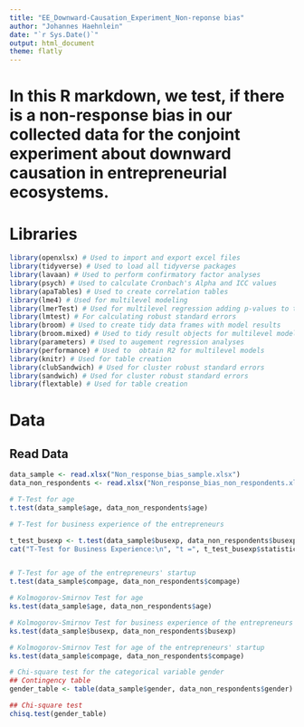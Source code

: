 ```yaml
---
title: "EE_Downward-Causation_Experiment_Non-reponse bias"
author: "Johannes Haehnlein"
date: "`r Sys.Date()`"
output: html_document
theme: flatly
---
```


# In this R markdown, we test, if there is a non-response bias in our collected data for the conjoint experiment about downward causation in entrepreneurial ecosystems. 

# Libraries

```r
library(openxlsx) # Used to import and export excel files
library(tidyverse) # Used to load all tidyverse packages
library(lavaan) # Used to perform confirmatory factor analyses
library(psych) # Used to calculate Cronbach's Alpha and ICC values
library(apaTables) # Used to create correlation tables
library(lme4) # Used for multilevel modeling 
library(lmerTest) # Used for multilevel regression adding p-values to the lme4 package
library(lmtest) # For calculating robust standard errors
library(broom) # Used to create tidy data frames with model results
library(broom.mixed) # Used to tidy result objects for multilevel modeling
library(parameters) # Used to augement regression analyses
library(performance) # Used to  obtain R2 for multilevel models
library(knitr) # Used for table creation
library(clubSandwich) # Used for cluster robust standard errors
library(sandwich) # Used for cluster robust standard errors
library(flextable) # Used for table creation
```

# Data

## Read Data

```r
data_sample <- read.xlsx("Non_response_bias_sample.xlsx")
data_non_respondents <- read.xlsx("Non_response_bias_non_respondents.xlsx")
```


```r

# T-Test for age
t.test(data_sample$age, data_non_respondents$age)

# T-Test for business experience of the entrepreneurs

t_test_busexp <- t.test(data_sample$busexp, data_non_respondents$busexp)
cat("T-Test for Business Experience:\n", "t =", t_test_busexp$statistic, "\n", "df =", t_test_busexp$parameter, "\n", "p-value =", format.pval(t_test_busexp$p.value, digits = 3), "\n\n")


# T-Test for age of the entrepreneurs' startup
t.test(data_sample$compage, data_non_respondents$compage) 

# Kolmogorov-Smirnov Test for age
ks.test(data_sample$age, data_non_respondents$age) 

# Kolmogorov-Smirnov Test for business experience of the entrepreneurs
ks.test(data_sample$busexp, data_non_respondents$busexp)

# Kolmogorov-Smirnov Test for age of the entrepreneurs' startup
ks.test(data_sample$compage, data_non_respondents$compage)

# Chi-square test for the categorical variable gender
## Contingency table
gender_table <- table(data_sample$gender, data_non_respondents$gender)

## Chi-square test
chisq.test(gender_table)

```



